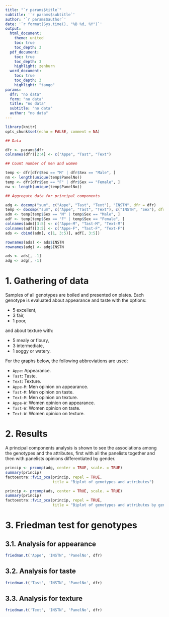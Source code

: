 ```yaml
---
title: "`r params$title`"
subtitle: '`r params$subtitle`'
author: '`r params$author`'
date: '`r format(Sys.time(), "%B %d, %Y")`'
output: 
  html_document:
    theme: united
    toc: true
    toc_depth: 3
  pdf_document:
    toc: true
    toc_depth: 3
    highlight: zenburn
  word_document:
    toc: true
    toc_depth: 3
    highlight: "tango"
params:
  dfr: "no data"
  form: "no data"
  title: "no data"
  subtitle: "no data"
  author: "no data"
---
```


```r
library(knitr)
opts_chunk$set(echo = FALSE, comment = NA)
```

```r
## Data

dfr <- params$dfr
colnames(dfr)[2:4] <- c("Appe", "Tast", "Text")

## Count number of men and women

temp <- dfr[dfr$Sex == "M" | dfr$Sex == "Male", ]
nm <- length(unique(temp$PanelNo))
temp <- dfr[dfr$Sex == "F" | dfr$Sex == "Female", ]
nw <- length(unique(temp$PanelNo))

## Aggregate data for principal components

adg <- docomp("sum", c("Appe", "Tast", "Text"), "INSTN", dfr = dfr)
temp <- docomp("sum", c("Appe", "Tast", "Text"), c("INSTN", "Sex"), dfr = dfr)
adm <- temp[temp$Sex == "M" | temp$Sex == "Male", ]
adf <- temp[temp$Sex == "F" | temp$Sex == "Female", ]
colnames(adm)[3:5] <- c("Appe-M", "Tast-M", "Text-M")
colnames(adf)[3:5] <- c("Appe-F", "Tast-F", "Text-F")
ads <- cbind(adm[, c(1, 3:5)], adf[, 3:5])

rownames(ads) <- ads$INSTN
rownames(adg) <- adg$INSTN

ads <- ads[, -1]
adg <- adg[, -1]
```

# 1. Gathering of data

Samples of all genotypes are boiled and presented on plates. Each genotype is evaluated about appearance and taste with the options:

- 5 excellent,
- 3 fair,
- 1 poor,

and about texture with:

- 5 mealy or floury,
- 3 intermediate,
- 1 soggy or watery.

For the graphs below, the following abbreviations are used:

- `Appe`: Appearance.
- `Tast`: Taste.
- `Text`: Texture.
- `Appe-M`: Men opinion on appearance.
- `Tast-M`: Men opinion on taste.
- `Text-M`: Men opinion on texture.
- `Appe-W`: Women opinion on appearance.
- `Tast-W`: Women opinion on taste.
- `Text-W`: Women opinion on texture.

# 2. Results

A principal components analysis is shown to see the associations among the genotypes and the attributes, first with all the panelists together and then with panelists opinions differentiated by gender.

```r
princip <- prcomp(adg, center = TRUE, scale. = TRUE)
summary(princip)
factoextra::fviz_pca(princip, repel = TRUE,
                     title = "Biplot of genotypes and attributes")
```

```r
princip <- prcomp(ads, center = TRUE, scale. = TRUE)
summary(princip)
factoextra::fviz_pca(princip, repel = TRUE,
                     title = "Biplot of genotypes and attributes by gender")
```

# 3. Friedman test for genotypes

## 3.1. Analysis for appearance

```r
friedman.t('Appe', 'INSTN', 'PanelNo', dfr)
```

## 3.2. Analysis for taste

```r
friedman.t('Tast', 'INSTN', 'PanelNo', dfr)
```

## 3.3. Analysis for texture

```r
friedman.t('Text', 'INSTN', 'PanelNo', dfr)
```
